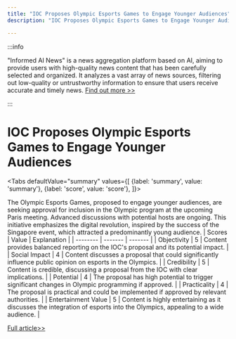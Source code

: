 ```yaml
---
title: "IOC Proposes Olympic Esports Games to Engage Younger Audiences"
description: "IOC Proposes Olympic Esports Games to Engage Younger Audiences"

---
```



:::info

"Informed AI News" is a news aggregation platform based on AI, aiming to provide users with high-quality news content that has been carefully selected and organized. It analyzes a vast array of news sources, filtering out low-quality or untrustworthy information to ensure that users receive accurate and timely news.  [Find out more >>](/)

:::

# IOC Proposes Olympic Esports Games to Engage Younger Audiences


<Tabs
	defaultValue="summary"
	values={[
	{label: 'summary', value: 'summary'},
	{label: 'score', value: 'score'},
]}>
<TabItem value="summary">


The Olympic Esports Games, proposed to engage younger audiences, are seeking approval for inclusion in the Olympic program at the upcoming Paris meeting. Advanced discussions with potential hosts are ongoing. This initiative emphasizes the digital revolution, inspired by the success of the Singapore event, which attracted a predominantly young audience.
</TabItem>
<TabItem value="score">
	| Scores     | Value   | Explanation |
	| -------- | ------- | ------- |
	| Objectivity  | 5    | Content provides balanced reporting on the IOC's proposal and its potential impact.    |
	| Social Impact | 4     | Content discusses a proposal that could significantly influence public opinion on esports in the Olympics.    |
	| Credibility    | 5    | Content is credible, discussing a proposal from the IOC with clear implications.    |
	| Potential    | 4    | The proposal has high potential to trigger significant changes in Olympic programming if approved.    |
	| Practicality    | 4    | The proposal is practical and could be implemented if approved by relevant authorities.    |
	| Entertainment Value    | 5    | Content is highly entertaining as it discusses the integration of esports into the Olympics, appealing to a wide audience.    |
</TabItem>
</Tabs>

[Full article>>](https://apnews.com/article/ioc-esports-olympics-video-games-8946bb61a4ba9fb9e20c4d0db05879cd)
